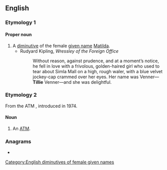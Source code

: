==English==
{{wikipedia|dab=Tillie (disambiguation)|Tillie}}

===Etymology 1===

====Proper noun====
{{en-proper noun}}

# A [[diminutive]] of the female [[given name]] [[Matilda]].
#* Rudyard Kipling, ''Wressley of the Foreign Office''
#*: Without reason, against prudence, and at a moment’s notice, he fell in love with a frivolous, golden-haired girl who used to tear about Simla Mall on a high, rough waler, with a blue velvet jockey-cap crammed over her eyes. Her name was Venner—'''Tillie''' Venner—and she was delightful.

===Etymology 2===
From the ATM {{w|Tillie the All-Time Teller}}, introduced in 1974.

====Noun====
{{en-noun}}

# {{lb|en|US|slang}} An [[ATM]].

===Anagrams===
* {{anagrams|en|a=eiillt|illite}}

[[Category:English diminutives of female given names]]